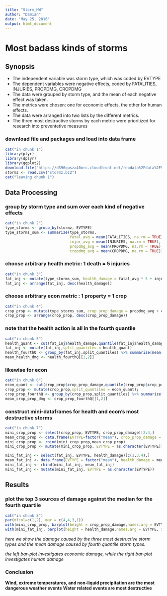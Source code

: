 ```yaml
---
title: "Storm_HW"
author: "Damian"
date: "May 25, 2016"
output: html_document
---
```


**Most badass kinds of storms**
============================================================================

## Synopsis
* The independent variable was storm type, which was coded by EVTYPE
* The dependent variables were negative effects, coded by FATALITIES, INJURIES, PROPDMG, CROPDMG
* The data were grouped by storm type, and the mean of each negative effect was taken.
* The metrics were chosen: one for economic effects, the other for human effects.
* The data were arranged into two lists by the different metrics. 
* The three most destructive storms by each metric were prioritized for research into preventetive measures


### download file and packages and load into data frame
```r
cat("in chunk 1")
library(plyr)
library(dplyr)
library(ggplot2)
download.file("https://d396qusza40orc.cloudfront.net/repdata%2Fdata%2FStormData.csv.bz2",destfile = "stormz.bz2")
stormz <- read.csv("stormz.bz2")
cat("leaving chunk 1")
```

## Data Processing

### group by storm type and sum over each kind of negative effects
```r
cat("in chunk 2")
type_storms <- group_by(stormz, EVTYPE)
type_storms_sum <- summarize(type_storms, 
                             fatal_avg = mean(FATALITIES, na.rm = TRUE),
                             injur_avg = mean(INJURIES, na.rm = TRUE),
                             propdmg_avg = mean(PROPDMG, na.rm = TRUE),
                             cropdmg_avg = mean(CROPDMG, na.rm = TRUE))
```

### choose arbitrary health metric: 1 death = 5 injuries
```r
cat("in chunk 3")
fat_inj <- mutate(type_storms_sum, health_damage = fatal_avg * 5 + injur_avg)
fat_inj <- arrange(fat_inj, desc(health_damage))
```

### choose arbitrary econ metric : 1 property = 1 crop
```r
cat("in chunk 4")
crop_prop <- mutate(type_storms_sum, crop_prop_damage = propdmg_avg + cropdmg_avg)
crop_prop <- arrange(crop_prop, desc(crop_prop_damage))
```
### note that the health action is all in the fourth quantile
```r
cat("in chunk 5")
health_quant <- cut(fat_inj$health_damage,quantile(fat_inj$health_damage,probs=c(.75,1.0)))
fat_inj <- mutate(fat_inj,split_quantiles = health_quant)
health_fourthQ <- group_by(fat_inj,split_quantiles) %>% summarize(mean(health_damage))
mean_health_dmg <- health_fourthQ[[1,2]]
```
### likewise for econ
```r
cat("in chunk 6")
econ_quant <- cut(crop_prop$crop_prop_damage,quantile(crop_prop$crop_prop_damage,probs=c(.75,1.0)));
crop_prop <- mutate(crop_prop,split_quantiles = econ_quant);
crop_prop_fourthQ <- group_by(crop_prop,split_quantiles) %>% summarize(mean(crop_prop_damage));
mean_crop_prop_dmg <- crop_prop_fourthQ[[1,2]]
```

### construct mini-dataframes for health and econ's most destructive storms
```r
cat("in chunk 7")
mini_crop_prop <- select(crop_prop, EVTYPE, crop_prop_damage)[2:4,]
mean_crop_prop <- data.frame(EVTYPE=factor("mean"), crop_prop_damage = mean_crop_prop_dmg)
mini_crop_prop <- rbind(mini_crop_prop,mean_crop_prop)
mini_crop_prop <- mutate(mini_crop_prop, EVTYPE = as.character(EVTYPE))

mini_fat_inj <- select(fat_inj, EVTYPE, health_damage)[c(1,3,4),]
mean_fat_inj <- data.frame(EVTYPE = factor("mean"), health_damage = mean_health_dmg)
mini_fat_inj <- rbind(mini_fat_inj, mean_fat_inj)
mini_fat_inj <- mutate(mini_fat_inj, EVTYPE = as.character(EVTYPE))
```
## Results

### plot the top 3 sources of damage against the median for the fourth quartile
```r
cat("in chunk 8")
par(mfcol=c(1,2), mar = c(4,4,3,1))
with(mini_crop_prop, barplot(height = crop_prop_damage,names.arg = EVTYPE, xlab= "storm type", ylab="economic damage",main="mean economic damage caused by most destructive storms"))
with(mini_fat_inj, barplot(height = health_damage,names.arg = EVTYPE, xlab= "storm type", ylab="health damage",main="mean health damage caused by most destructive storms"))
```
*here we show the damage caused by the three most destructive storm types and the mean damage caused by fourth quantile storm types.*  

*the left bar-plot investigates economic damage, while the right bar-plot investigates human damage*

### Conclusion
**Wind, extreme temperatures, and non-liquid precipitation are the most dangerous weather events**
**Water related events are most destructive**


